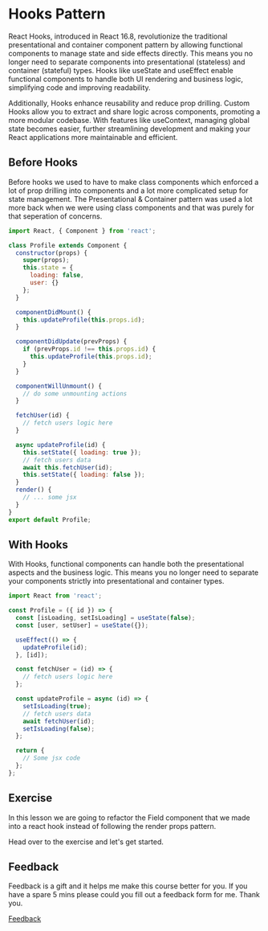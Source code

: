 
<Meta title="Lessons/05 - Hooks Pattern/01-Lesson" />

# Hooks Pattern

React Hooks, introduced in React 16.8, revolutionize the traditional presentational and container component pattern by allowing functional components to manage state and side effects directly. This means you no longer need to separate components into presentational (stateless) and container (stateful) types. Hooks like useState and useEffect enable functional components to handle both UI rendering and business logic, simplifying code and improving readability.

Additionally, Hooks enhance reusability and reduce prop drilling. Custom Hooks allow you to extract and share logic across components, promoting a more modular codebase. With features like useContext, managing global state becomes easier, further streamlining development and making your React applications more maintainable and efficient.

## Before Hooks

Before hooks we used to have to make class components which enforced a lot of prop drilling into components and a lot more complicated setup for state management. The Presentational & Container pattern was used a lot more back when we were using class components and that was purely for that seperation of concerns.

```jsx
import React, { Component } from 'react';

class Profile extends Component {
  constructor(props) {
    super(props);
    this.state = {
      loading: false,
      user: {}
    };
  }

  componentDidMount() {
    this.updateProfile(this.props.id);
  }

  componentDidUpdate(prevProps) {
    if (prevProps.id !== this.props.id) {
      this.updateProfile(this.props.id);
    }
  }

  componentWillUnmount() {
    // do some unmounting actions
  }

  fetchUser(id) {
    // fetch users logic here
  }

  async updateProfile(id) {
    this.setState({ loading: true });
    // fetch users data
    await this.fetchUser(id);
    this.setState({ loading: false });
  }
  render() {
    // ... some jsx
  }
}
export default Profile;
```

## With Hooks

With Hooks, functional components can handle both the presentational aspects and the business logic. This means you no longer need to separate your components strictly into presentational and container types.

```jsx
import React from 'react';

const Profile = ({ id }) => {
  const [isLoading, setIsLoading] = useState(false);
  const [user, setUser] = useState({});

  useEffect(() => {
    updateProfile(id);
  }, [id]);

  const fetchUser = (id) => {
    // fetch users logic here
  };

  const updateProfile = async (id) => {
    setIsLoading(true);
    // fetch users data
    await fetchUser(id);
    setIsLoading(false);
  };

  return {
    // Some jsx code
  };
};
```

## Exercise

In this lesson we are going to refactor the Field component that we made into a react hook instead of following the render props pattern.

Head over to the exercise and let's get started.

## Feedback

Feedback is a gift and it helps me make this course better for you. If you have a spare 5 mins please could you fill out a feedback form for me. Thank you.

[Feedback](https://forms.gle/FKgHT2Xpfc9xzyxQ8)
